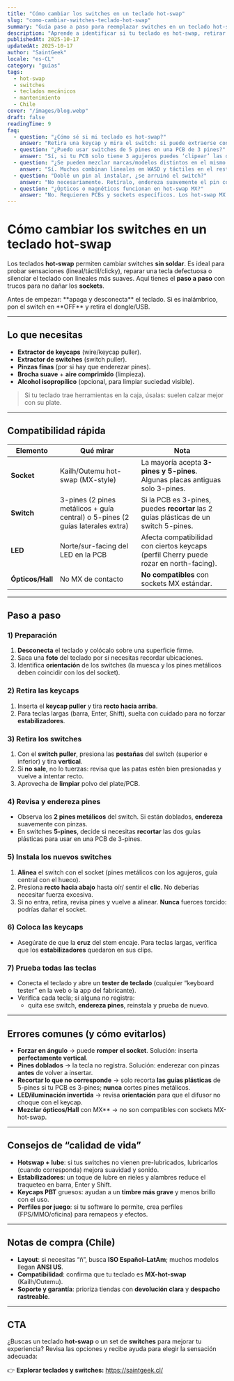 ```yaml
---
title: "Cómo cambiar los switches en un teclado hot-swap"
slug: "como-cambiar-switches-teclado-hot-swap"
summary: "Guía paso a paso para reemplazar switches en un teclado hot-swap: herramientas, compatibilidad (3-pines vs 5-pines), errores comunes y pruebas. Incluye consejos para Chile y FAQ específico."
description: "Aprende a identificar si tu teclado es hot-swap, retirar keycaps y switches con seguridad, instalar nuevos (alineación de pines, orientación del LED), probar cada tecla y evitar dañar los sockets. Compatibilidad con 3/5 pines, Outemu/Kailh, y consideraciones de garantía."
publishedAt: 2025-10-17
updatedAt: 2025-10-17
author: "SaintGeek"
locale: "es-CL"
category: "guías"
tags:
  - hot-swap
  - switches
  - teclados mecánicos
  - mantenimiento
  - Chile
cover: "/images/blog.webp"
draft: false
readingTime: 9
faq:
  - question: "¿Cómo sé si mi teclado es hot-swap?"
    answer: "Retira una keycap y mira el switch: si puede extraerse con herramienta sin desoldar y ves sockets metálicos en la PCB (Kailh/Outemu), es hot-swap. Si el switch está soldado a la placa, no lo es."
  - question: "¿Puedo usar switches de 5 pines en una PCB de 3 pines?"
    answer: "Sí, si tu PCB solo tiene 3 agujeros puedes ‘clipear’ las dos guías plásticas laterales del switch (no los pines metálicos). Al revés no se puede: una PCB de 5 pines acepta ambos sin recorte."
  - question: "¿Se pueden mezclar marcas/modelos distintos en el mismo teclado?"
    answer: "Sí. Muchos combinan lineales en WASD y táctiles en el resto. Asegúrate de que todos sean compatibles con el socket (MX-style) y la orientación del LED."
  - question: "Doblé un pin al instalar, ¿se arruinó el switch?"
    answer: "No necesariamente. Retíralo, endereza suavemente el pin con pinzas o una tarjeta metálica fina y vuelve a insertarlo recto. Si el pin se quiebra, reemplaza el switch."
  - question: "¿Ópticos o magnéticos funcionan en hot-swap MX?"
    answer: "No. Requieren PCBs y sockets específicos. Los hot-swap MX aceptan switches de contacto tipo Cherry-clon (Gateron, Kailh, Akko, etc.). Verifica siempre compatibilidad antes de comprar."
---
```


# Cómo cambiar los switches en un teclado **hot-swap**

Los teclados **hot-swap** permiten cambiar switches **sin soldar**. Es ideal para probar sensaciones (lineal/táctil/clicky), reparar una tecla defectuosa o silenciar el teclado con lineales más suaves. Aquí tienes el **paso a paso** con trucos para no dañar los **sockets**.

<Note>
Antes de empezar: **apaga y desconecta** el teclado. Si es inalámbrico, pon el switch en **OFF** y retira el dongle/USB.
</Note>

---

## Lo que necesitas

- **Extractor de keycaps** (wire/keycap puller).  
- **Extractor de switches** (switch puller).  
- **Pinzas finas** (por si hay que enderezar pines).  
- **Brocha suave** + **aire comprimido** (limpieza).  
- **Alcohol isopropílico** (opcional, para limpiar suciedad visible).  

> Si tu teclado trae herramientas en la caja, úsalas: suelen calzar mejor con su plate.

---

## Compatibilidad rápida

| Elemento | Qué mirar | Nota |
|---|---|---|
| **Socket** | Kailh/Outemu hot-swap (MX-style) | La mayoría acepta **3-pines y 5-pines**. Algunas placas antiguas solo 3-pines. |
| **Switch** | 3-pines (2 pines metálicos + guía central) o 5-pines (2 guías laterales extra) | Si la PCB es 3-pines, puedes **recortar** las 2 guías plásticas de un switch 5-pines. |
| **LED** | Norte/sur-facing del LED en la PCB | Afecta compatibilidad con ciertos keycaps (perfil Cherry puede rozar en north-facing). |
| **Ópticos/Hall** | No MX de contacto | **No compatibles** con sockets MX estándar. |

---

## Paso a paso

### 1) Preparación
1. **Desconecta** el teclado y colócalo sobre una superficie firme.  
2. Saca una **foto** del teclado por si necesitas recordar ubicaciones.  
3. Identifica **orientación** de los switches (la muesca y los pines metálicos deben coincidir con los del socket).

### 2) Retira las keycaps
1. Inserta el **keycap puller** y tira **recto hacia arriba**.  
2. Para teclas largas (barra, Enter, Shift), suelta con cuidado para no forzar **estabilizadores**.

### 3) Retira los switches
1. Con el **switch puller**, presiona las **pestañas** del switch (superior e inferior) y tira **vertical**.  
2. Si **no sale**, no lo tuerzas: revisa que las patas estén bien presionadas y vuelve a intentar recto.  
3. Aprovecha de **limpiar** polvo del plate/PCB.

### 4) Revisa y endereza pines
- Observa los **2 pines metálicos** del switch. Si están doblados, **endereza** suavemente con pinzas.  
- En switches **5-pines**, decide si necesitas **recortar** las dos guías plásticas para usar en una PCB de 3-pines.

### 5) Instala los nuevos switches
1. **Alinea** el switch con el socket (pines metálicos con los agujeros, guía central con el hueco).  
2. Presiona **recto hacia abajo** hasta oír/ sentir el **clic**. No deberías necesitar fuerza excesiva.  
3. Si no entra, retira, revisa pines y vuelve a alinear. **Nunca** fuerces torcido: podrías dañar el socket.

### 6) Coloca las keycaps
- Asegúrate de que la **cruz** del stem encaje. Para teclas largas, verifica que los **estabilizadores** quedaron en sus clips.

### 7) Prueba todas las teclas
- Conecta el teclado y abre un **tester de teclado** (cualquier “keyboard tester” en la web o la app del fabricante).  
- Verifica cada tecla; si alguna no registra:  
  - quita ese switch, **endereza pines**, reinstala y prueba de nuevo.

---

## Errores comunes (y cómo evitarlos)

- **Forzar en ángulo** → puede **romper el socket**. Solución: inserta **perfectamente vertical**.  
- **Pines doblados** → la tecla no registra. Solución: enderezar con pinzas **antes** de volver a insertar.  
- **Recortar lo que no corresponde** → solo recorta **las guías plásticas** de 5-pines si tu PCB es 3-pines; **nunca** cortes pines metálicos.  
- **LED/iluminación invertida** → revisa **orientación** para que el difusor no choque con el keycap.  
- **Mezclar ópticos/Hall** con MX** → no son compatibles con sockets MX-hot-swap.

---

## Consejos de “calidad de vida”

- **Hotswap + lube**: si tus switches no vienen pre-lubricados, lubricarlos (cuando corresponda) mejora suavidad y sonido.  
- **Estabilizadores**: un toque de lubre en rieles y alambres reduce el traqueteo en barra, Enter y Shift.  
- **Keycaps PBT** gruesos: ayudan a un **timbre más grave** y menos brillo con el uso.  
- **Perfiles por juego**: si tu software lo permite, crea perfiles (FPS/MMO/oficina) para remapeos y efectos.

---

## Notas de compra (Chile)

- **Layout**: si necesitas “ñ”, busca **ISO Español–LatAm**; muchos modelos llegan **ANSI US**.  
- **Compatibilidad**: confirma que tu teclado es **MX-hot-swap** (Kailh/Outemu).  
- **Soporte y garantía**: prioriza tiendas con **devolución clara** y **despacho rastreable**.

---

## CTA

¿Buscas un teclado **hot-swap** o un set de **switches** para mejorar tu experiencia? Revisa las opciones y recibe ayuda para elegir la sensación adecuada:

👉 **Explorar teclados y switches:** https://saintgeek.cl/
